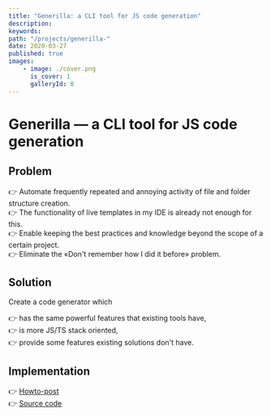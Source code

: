 ```yaml
---
title: "Generilla: a CLI tool for JS code generation"
description:
keywords:
path: "/projects/generilla-"
date: 2020-03-27
published: true
images:
    - image: ./cover.png
      is_cover: 1
      galleryId: 0
---
```



# Generilla &mdash; a CLI tool for JS code generation

<ProjectReleaseDate date={props.pageContext.frontmatter.date} />

## Problem

👉 Automate frequently repeated and annoying activity of file and folder structure creation.<br />
👉 The functionality of live templates in my IDE is already not enough for this.<br />
👉 Enable keeping the best practices and knowledge beyond the scope of a certain project.<br />
👉 Eliminate the &laquo;Don't remember how I did it before&raquo; problem.<br />

## Solution

Create a code generator which

👉 has the same powerful features that existing tools have,<br />
👉 is more JS/TS stack oriented,<br />
👉 provide some features existing solutions don't have.<br />

## Implementation

👉 [Howto-post](/blog/how-to-make-a-code-generator-in-5-minutes-or-less)<br />
👉 [Source code](https://github.com/gannochenko/generilla)<br />
